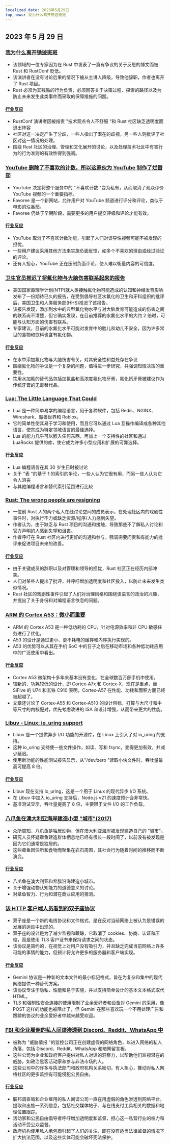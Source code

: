 ```yaml
---
localized_date: 2023年5月29日
top_news: 我为什么离开锈迹斑斑
---
```




## 2023 年 5 月 29 日

### [我为什么离开锈迹斑斑](https://www.jntrnr.com/why-i-left-rust/)

- 该领域的一位专家因为在 Rust 中发表了一篇有争议的关于反思的博文而被 Rust 和 RustConf 贬低。
- 该演讲者在没有讨论后果的情况下被从主讲人降级，导致他辞职，作者也离开了 Rust 项目。
- Rust 必须为其残酷的行为负责，必须回答关于决策过程、探索的路径以及为防止未来发生此类事件而采取的保障措施的问题。

#### [行业反应](http://news.ycombinator.com/item?id=36101501)

- RustConf 演讲者因被指责 "技术观点令人不舒服 "和 Rust 社区缺乏透明度而退出阵容
- 社区对这一决定产生了分歧，一些人指出了潜在的歧视，另一些人则批评了社区对这一情况的处理。
- 围绕 Rust 社区的治理、管理和文化展开的讨论，以及处理技术社区中有害行为的行为准则的有效性得到强调。

### [YouTube 删除了不喜欢的计数，所以这家伙为 YouTube 制作了烂番茄](https://bgr.com/tech/youtube-removed-dislike-counts-so-this-guy-made-rotten-tomatoes-for-youtube-videos/)

- YouTube 决定将整个服务中的 "不喜欢计数 "变为私有，从而取消了观众评价 YouTube 视频的一个重要指标。
- Favoree 是一个新网站，允许用户对 YouTube 频道进行评分和评论，类似于电影的烂番茄。
- Favoree 仍处于早期阶段，需要更多的用户提交评级和评论才能有效。

#### [行业反应](http://news.ycombinator.com/item?id=36105629)

- YouTube 取消了不喜欢计数功能，引起了人们对误导性视频可能不被发现的担忧。
- 一些用户建议采用其他方法来实施负面反馈，如多个不喜欢的理由或经过验证的评论。
- 还有人担心，YouTube 正在压制负面评论，使人难以衡量内容的可信度。

### [卫生官员推迟了将氟化物与大脑伤害联系起来的报告](https://www.salon.com/2023/03/16/health-officials-delayed-report-linking-fluoride-to-brain-harm_partner/)

- 美国国家毒理学计划(NTP)就人类接触氟化物可能造成的认知和神经发育影响发布了一份期待已久的报告，在受到倡导社区水氟化的卫生和牙科组织的批评后，美国卫生和人类服务部(HHS)推迟了该报告。
- 该报告发现，添加到水中的典型氟化物水平与对大脑发育可能造成的伤害之间的联系尚不清楚，但它确实发现，在目前推荐的水氟化水平的大约 2 倍时，可能与认知方面的伤害有联系。
- 专家建议，目前的水氟化水平可能对发育中的胎儿和幼儿不安全，因为许多常见的食物和饮料也含有氟化物。

#### [行业反应](http://news.ycombinator.com/item?id=36106925)

- 在水中添加氟化物与大脑伤害有关，对其安全性和益处存在争议
- 围绕氟化物的争议是一个复杂的问题，值得进一步研究，并强调知情决策的重要性。
- 饮用水加氟的替代品包括加氟盐和高浓度氟化物牙膏，氟化钙牙膏被建议作为传统牙膏的无毒替代品。

### [Lua: The Little Language That Could](https://matt.blwt.io/post/lua-the-little-language-that-could/)

- Lua 是一种简单易学的编程语言，用于各种软件，包括 Redis、NGINX、Wireshark、魔兽世界和 Roblox。
- 它的简单性使其易于学习和使用，而且它可以通过 Lua 互操作编译成各种其他语言，使其成为特定领域语言的最佳选择。
- Lua 的能力几乎可以嵌入任何东西，再加上一个支持性的社区和通过 LuaRocks 提供的库，使它成为许多小型应用和扩展的可靠选择。

#### [行业反应](http://news.ycombinator.com/item?id=36106267)

- Lua 编程语言在其 30 岁生日时被讨论
- 关于 "表 "的基于 1 的索引的争论，一些人认为它很有用，而另一些人认为它令人沮丧
- 与其他编程语言和替代索引范围进行比较

### [Rust: The wrong people are resigning](https://gist.github.com/fasterthanlime/42da9378768aebef662dd26dddf04849)

- 一位前 Rust 人的两个私人在线讨论空间的成员表示，在处理社区内的戏剧性事件时，对执行不力或缺乏资源/程序/人力感到失望。
- 作者认为，由于缺乏与 Rust 项目的沟通和接触，导致那些不了解私人讨论和官方声明的人感到失望和沮丧。
- 作者呼吁在 Rust 社区内进行更好的沟通和参与，强调需要问责和有能力的批评来促进项目未来的改善。

#### [行业反应](http://news.ycombinator.com/item?id=36106942)

- 由于关键成员的辞职以及对管理和领导的担忧，Rust 社区正在经历内部冲突。
- 人们对某些人提出了批评，并呼吁增加透明度和社区投入，以防止未来发生类似情况。
- Rust 社区的戏剧性事件引起了人们对治理风格和围绕该语言的政治的兴趣，并提出了关于身份和对编程语言依恋的问题。

### [ARM 的 Cortex A53：微小而重要](https://chipsandcheese.com/2023/05/28/arms-cortex-a53-tiny-but-important/)

- ARM 的 Cortex A53 是一种低功耗的 CPU，针对电源效率和非 CPU 敏感任务进行了优化。
- A53 的设计是通过更小、更不耗电的缓存和内序执行实现的。
- A53 的优势可以从其在手机 SoC 中的日子之后在移动市场和各种低功耗应用中的广泛使用中看出。

#### [行业反应](http://news.ycombinator.com/item?id=36102406)

- Cortex A53 微架构十多年来基本没有变化，在全球数百万部手机中使用。
- 较新的、功耗较低的设计，即 Cortex-A7x 和 Cortex-X，现在是重点，而 SiFive 的 U74 和玄铁 C910 表明，Cortex-A57 在性能、功耗和面积方面已经被超越了。
- 文章还讨论了 Cortex-A55 和 Cortex-A510 的设计目标，打算与大尺寸和中等尺寸的内核配对，优先考虑改进的 ISA 和设计增强，从而带来更大的性能。

### [Libuv - Linux: io_uring support](https://github.com/libuv/libuv/pull/3952)

- Libuv 是一个提供异步 I/O 功能的开源库，在 Linux 上引入了对 io_uring 的支持。
- 这种 io_uring 支持使一些文件操作，如读、写和 fsync，变得更加有效，并减少延迟。
- 使用新功能的性能测试报告显示，从"/dev/zero "读取小块文件时，吞吐量最高可提高 8 倍。

#### [行业反应](http://news.ycombinator.com/item?id=36106196)

- Libuv 现在支持 io_uring，这是一个用于 Linux 的现代异步 I/O 系统。
- 在 Libuv 中加入 io_uring 支持后，Node.js v21 的速度预计会非常快。
- 基准测试显示，吞吐量提高了 8 倍，主要限于文件 I/O 的工作负载。

### [八爪鱼在澳大利亚海岸建造小型 "城市"(2017)](https://arstechnica.com/science/2017/09/why-octopuses-are-building-small-cities-off-the-coast-of-australia/)

- 众所周知，八爪鱼是独居动物，但在澳大利亚海岸被发现建造自己的 "城市"。
- 研究人员怀疑章鱼建造群体栖息地已经有很长一段时间了，以前没有被发现是因为它们通常是独居的。
- 这些章鱼因住所和食物而聚集在岩石周围，其社会行为随着时间的推移而不断演变。

#### [行业反应](http://news.ycombinator.com/item?id=36103801)

- 八爪鱼在澳大利亚和希腊沿海建造小城市。
- 关于增强动物认知能力的道德意义的讨论。
- 对章鱼智力、行为和潜在商业应用的猜测。

### [该 HTTP 客户端人员看到的双子座协议](https://daniel.haxx.se/blog/2023/05/28/the-gemini-protocol-seen-by-this-http-client-person/)

- 双子座是一个新的电线协议和文件格式，是在反对当前网络上被认为是错误的发展的运动中出现的。
- 双子座的设计是为了减少监视和跟踪，它取消了 cookies、协商、认证和压缩，而是使用 TLS 客户证书来保持请求之间的状态。
- 该协议是简约的，在视觉上对用户没有吸引力，并且缺乏完成当前网络上许多可能的事情的能力，但预计将允许更多的服务器和客户端实现。

#### [行业反应](http://news.ycombinator.com/item?id=36104533)

- Gemini 协议是一种新的文本文件的最小标记格式，旨在为复杂和集中的现代网络提供一种替代方案。
- 该协议专注于隐私、性能和易于实施，并以支持简单设计的基本文本格式取代 HTML。
- TLS 和强制性安全连接的使用限制了业余爱好者和设备对 Gemini 的采用，像 POST 这样的功能也被阻止了，但 Gemini 在那些喜欢玩一个不用处理广告和跟踪的协议的业余爱好者中越来越受欢迎。

### [FBI 和企业雇佣的私人间谍渗透到 Discord、Reddit、WhatsApp 中](https://www.leefang.com/p/private-spies-hired-by-the-fbi-and)

- 被称为 "威胁情报 "的监控公司正在创建虚假的网络角色，以进入网络的私人角落，包括 Discord、Reddit、WhatsApp 和暗网留言板。
- 这些公司为企业和政府客户提供对私人对话的洞察力，以帮助他们监视潜在的威胁，如政治黑客活动家和参与非法市场的人。
- 这些公司中的许多与执法部门和政府机构关系密切，有人担心，推动对私人网络社区的更多监控有可能侵犯公民自由。

#### [行业反应](http://news.ycombinator.com/item?id=36100994)

- 联邦调查局和企业雇用的私人间谍公司一直在用虚假的角色渗透到网络平台，提取和出售一系列信息，包括社交媒体帖子、与在线支付工具相关的数据和地理位置跟踪。
- 活动家和公民自由倡导者呼吁增加透明度和监督，担心这一私营行业的权力和活动不受公众监督。
- 政府机构使用私人承包商引起了人们的关注，即在没有适当法律监督的情况下扩大执法范围，以及这些实体可能会破坏宪法保护。

</Steps>
